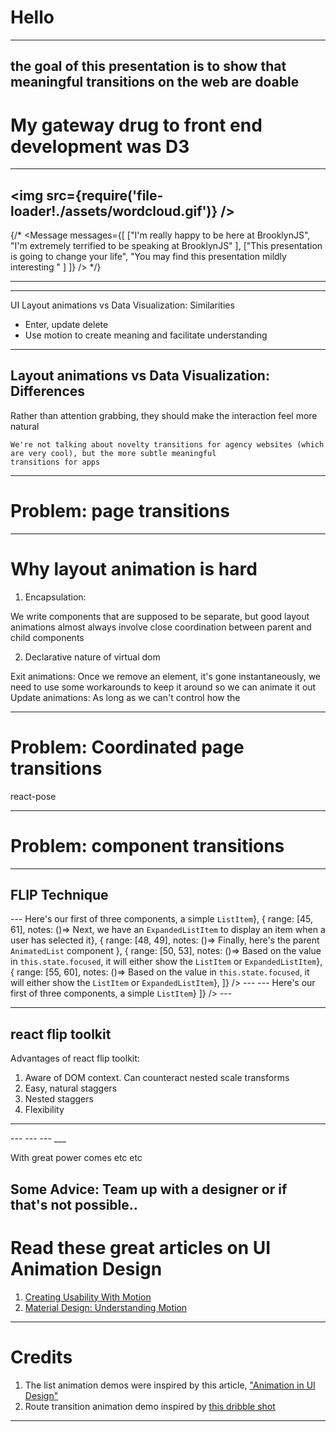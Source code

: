 



<Head>
  <title>Presentation Title</title>
</Head>

# Hello
---
the goal of this presentation is to show that meaningful transitions on the web are doable
---

# My gateway drug to front end development was D3
---
 <img src={require('file-loader!./assets/wordcloud.gif')} />
---

{/* <Message messages={[
    ["I'm really happy to be here at BrooklynJS",
  "I'm extremely terrified to be speaking at BrooklynJS"
  ],
  ["This presentation is going to change your life",
  "You may find this presentation mildly interesting "
  ]
]}
/> */}

---
---
UI Layout animations vs Data Visualization: Similarities
- Enter, update delete
- Use motion to create meaning and facilitate understanding

---
Layout animations vs Data Visualization: Differences
-

Rather than attention grabbing, they should make the interaction feel more natural

```notes
We're not talking about novelty transitions for agency websites (which are very cool), but the more subtle meaningful
transitions for apps
```

---
# Problem: page transitions


---
# Why layout animation is hard

1. Encapsulation:

  We write components that are supposed to be separate, but good layout animations almost always involve close coordination between parent and child components

2. Declarative nature of virtual dom

  Exit animations: Once we remove an element, it's gone instantaneously, we need to use some workarounds to keep it around so we can animate it out
  Update animations: As long as we can't control how the

---

# Problem: Coordinated page transitions
react-pose

---

# Problem: component transitions

---
FLIP Technique
---
<FLIPBasicExample />
---
<CodeSurfer
title="FLIP"
  theme={syntaxTheme}
  code={require("!raw-loader!./components/FLIPBasicExample")}
  steps={[
    { range: [38, 43], notes: ()=> <span> Here's our first of three components, a simple <code>ListItem</code></span>},
    { range: [45, 61], notes: ()=> <span> Next, we have an <code>ExpandedListItem</code> to display an item when a user has selected it</span>},
    { range: [48, 49], notes: ()=> <span> Finally, here's the parent <code>AnimatedList</code> component </span>},
    { range: [50, 53], notes: ()=> <span> Based on the value in <code>this.state.focused</code>, it will either show the <code>ListItem</code> or <code>ExpandedListItem</code></span>},
    { range: [55, 60], notes: ()=> <span> Based on the value in <code>this.state.focused</code>, it will either show the <code>ListItem</code> or <code>ExpandedListItem</code></span>},
  ]}
/>
---

<ReactFlipToolkitBasicExample />
---
<CodeSurfer
  notes="React-Flip-Toolkit Example"
  theme={syntaxTheme}
  code={require("!raw-loader!./components/ReactFlipToolkitBasicExample")}
  steps={[
    { range: [44, 60], notes: ()=> <span> Here's our first of three components, a simple <code>ListItem</code></span>}
  ]}
/>
---

---
react flip toolkit
---
Advantages of react flip toolkit:
1. Aware of DOM context. Can counteract nested scale transforms
2. Easy, natural staggers
3. Nested staggers
4. Flexibility

---
<StripeMenu noAnimation/>
---
<StripeMenu/>
---
<AnimatedListNoAnimation />
---
<AnimatedList />
___

With great power comes etc etc


Some Advice:
Team up with a designer
or if that's not possible..
---
# Read these great articles on UI Animation Design
1. [Creating Usability With Motion](https://medium.com/ux-in-motion/creating-usability-with-motion-the-ux-in-motion-manifesto-a87a4584ddc)
2. [Material Design: Understanding Motion](https://material.io/design/motion/)
---
# Credits
1. The list animation demos were inspired by this article, ["Animation in UI Design"](https://uxplanet.org/animation-in-ui-design-from-concept-to-reality-85c49907b19d)
2. Route transition animation demo inspired by [this dribble shot](https://dribbble.com/shots/1733691-Animated-User-Profile-Widget-Ui-Webterial)


---

